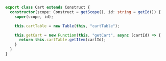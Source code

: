 ```ts
export class Cart extends Construct {
  constructor(scope: Construct = getScope(), id: string = getId()) {
    super(scope, id);

    this.cartTable = new Table(this, "cartTable");

    this.getCart = new Function(this, "getCart", async (cartId) => {
      return this.cartTable.getItem(cartId);
    }
  }
}
```
